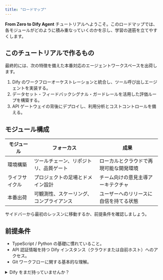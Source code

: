 ```yaml
---
title: "ロードマップ"
---
```


**From Zero to Dify Agent** チュートリアルへようこそ。このロードマップでは、各モジュールがどのように積み重なっていくのかを示し、学習の道筋を立てやすくします。

## このチュートリアルで作るもの

最終的には、次の特徴を備えた本番対応のエージェントワークスペースを出荷します。

1. Dify のワークフローオーケストレーションと統合し、ツール呼び出しエージェントを実装する。
2. データセット・フィードバックシグナル・ガードレールを活用した評価ループを構築する。
3. API ゲートウェイの背後にデプロイし、利用分析とコストコントロールを備える。

## モジュール構成

| モジュール | フォーカス | 成果 |
| ------ | ----- | -------- |
| 環境構築 | ツールチェーン、リポジトリ、品質ゲート | ローカルとクラウドで再現可能な開発環境 |
| ライフサイクル | プロジェクトの足場とドメイン設計 | チーム向けの意見主導アーキテクチャ |
| 本番出荷 | 可観測性、スケーリング、コンプライアンス | ユーザーへのリリースに自信を持てる状態 |

サイドバーから最初のレッスンに移動するか、前提条件を確認しましょう。

## 前提条件

- TypeScript / Python の基礎に慣れていること。
- API 認証情報を持つ Dify インスタンス（クラウドまたは自前ホスト）へのアクセス。
- Git ワークフローに関する基本的な理解。

<details>
  <summary>Dify をまだ持っていませんか？</summary>
  [公式デプロイガイド](https://docs.dify.ai/deploy)を参照し、マネージドまたは自前ホストのクラスターを立ち上げましょう。次のモジュールで接続します。
</details>
